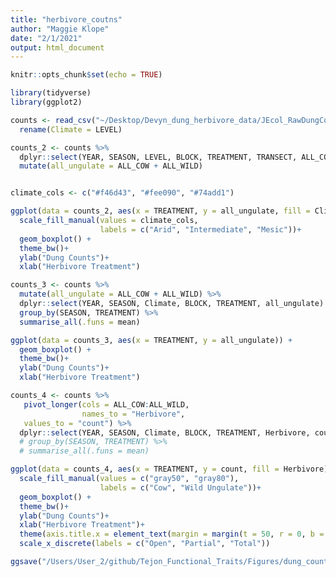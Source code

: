 ```yaml
---
title: "herbivore_coutns"
author: "Maggie Klope"
date: "2/1/2021"
output: html_document
---
```


```r
knitr::opts_chunk$set(echo = TRUE)

library(tidyverse)
library(ggplot2)

counts <- read_csv("~/Desktop/Devyn_dung_herbivore_data/JEcol_RawDungCounts.csv") %>% 
  rename(Climate = LEVEL)

counts_2 <- counts %>% 
  dplyr::select(YEAR, SEASON, LEVEL, BLOCK, TREATMENT, TRANSECT, ALL_COW, ALL_WILD)
  mutate(all_ungulate = ALL_COW + ALL_WILD)


climate_cols <- c("#f46d43", "#fee090", "#74add1")

ggplot(data = counts_2, aes(x = TREATMENT, y = all_ungulate, fill = Climate)) +
  scale_fill_manual(values = climate_cols,
                    labels = c("Arid", "Intermediate", "Mesic"))+
  geom_boxplot() +
  theme_bw()+
  ylab("Dung Counts")+
  xlab("Herbivore Treatment")

counts_3 <- counts %>% 
  mutate(all_ungulate = ALL_COW + ALL_WILD) %>% 
  dplyr::select(YEAR, SEASON, Climate, BLOCK, TREATMENT, all_ungulate) %>% 
  group_by(SEASON, TREATMENT) %>% 
  summarise_all(.funs = mean)

ggplot(data = counts_3, aes(x = TREATMENT, y = all_ungulate)) +
  geom_boxplot() +
  theme_bw()+
  ylab("Dung Counts")+
  xlab("Herbivore Treatment")

counts_4 <- counts %>% 
   pivot_longer(cols = ALL_COW:ALL_WILD,
                names_to = "Herbivore",
   values_to = "count") %>% 
  dplyr::select(YEAR, SEASON, Climate, BLOCK, TREATMENT, Herbivore, count)
  # group_by(SEASON, TREATMENT) %>% 
  # summarise_all(.funs = mean)

ggplot(data = counts_4, aes(x = TREATMENT, y = count, fill = Herbivore)) +
  scale_fill_manual(values = c("gray50", "gray80"),
                    labels = c("Cow", "Wild Ungulate"))+
  geom_boxplot() +
  theme_bw()+
  ylab("Dung Counts")+
  xlab("Herbivore Treatment")+
  theme(axis.title.x = element_text(margin = margin(t = 50, r = 0, b = 0, l = 0))) + 
  scale_x_discrete(labels = c("Open", "Partial", "Total"))

ggsave("/Users/User_2/github/Tejon_Functional_Traits/Figures/dung_counts.png", width = 6, height = 4)

```



